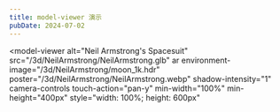 ```yaml
---
title: model-viewer 演示 
pubDate: 2024-07-02
---
```


<script
    is:inline
    type="module"
    src="/scripts/model-viewer.min.js"
></script>

<model-viewer
    alt="Neil Armstrong's Spacesuit"
    src="/3d/NeilArmstrong/NeilArmstrong.glb"
    ar
    environment-image="/3d/NeilArmstrong/moon_1k.hdr"
    poster="/3d/NeilArmstrong/NeilArmstrong.webp"
    shadow-intensity="1"
    camera-controls
    touch-action="pan-y"
    min-width="100%"
    min-height="400px"
    style="width: 100%; height: 600px"
></model-viewer>
